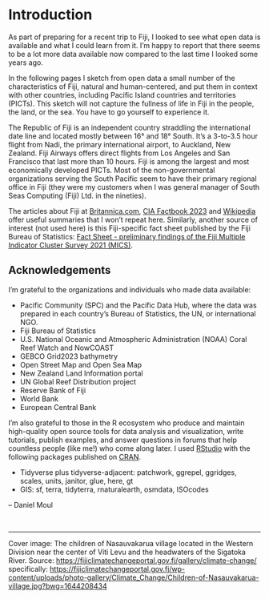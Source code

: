# Introduction {.unnumbered}

As part of preparing for a recent trip to Fiji, I looked to see what open data is available and what I could learn from it. I'm happy to report that there seems to be a lot more data available now compared to the last time I looked some years ago.

In the following pages I sketch from open data a small number of the characteristics of Fiji, natural and human-centered, and put them in context with other countries, including Pacific Island countries and territories (PICTs). This sketch will not capture the fullness of life in Fiji in the people, the land, or the sea. You have to go yourself to experience it.

The Republic of Fiji is an independent country straddling the international date line and located mostly between 16° and 18° South. It's a 3-to-3.5 hour flight from Nadi, the primary international airport, to Auckland, New Zealand. Fiji Airways offers direct flights from Los Angeles and San Francisco that last more than 10 hours. Fiji is among the largest and most economically developed PICTs. Most of the non-governmental organizations serving the South Pacific seem to have their primary regional office in Fiji (they were my customers when I was general manager of South Seas Computing (Fiji) Ltd. in the nineties).

The articles about Fiji at [Britannica.com](https://www.britannica.com/place/Fiji-republic-Pacific-Ocean), [CIA Factbook 2023](https://www.cia.gov/the-world-factbook/about/archives/2023/countries/fiji/#people-and-society) and [Wikipedia](https://en.wikipedia.org/wiki/Fiji) offer useful summaries that I won't repeat here. Similarly, another source of interest (not used here) is this Fiji-specific fact sheet published by the Fiji Bureau of Statistics: [Fact Sheet - preliminary findings of the Fiji Multiple Indicator Cluster Survey 2021 (MICS)](https://www.statsfiji.gov.fj/images/documents/Fiji_MICS_2021/Fiji_MICS_2021_Fact_Sheet_-_Preliminary_Report.pdf).


## Acknowledgements

I'm grateful to the organizations and individuals who made data available:

* Pacific Community (SPC) and the Pacific Data Hub, where the data was prepared in each country's Bureau of Statistics, the UN, or international NGO.
* Fiji Bureau of Statistics
* U.S. National Oceanic and Atmospheric Administration (NOAA) Coral Reef Watch and NowCOAST
* GEBCO Grid2023 bathymetry
* Open Street Map and Open Sea Map
* New Zealand Land Information portal
* UN Global Reef Distribution project
* Reserve Bank of Fiji
* World Bank
* European Central Bank

I'm also grateful to those in the R ecosystem who produce and maintain high-quality open source tools for data analysis and visualization, write tutorials, publish examples, and answer questions in forums that help countless people (like me!) who come along later. I used [RStudio](https://posit.co/download/rstudio-desktop/) with the following packages published on [CRAN](https://cran.r-project.org).

* Tidyverse plus tidyverse-adjacent: patchwork, ggrepel, ggridges, scales, units, janitor, glue, here, gt
* GIS: sf, terra, tidyterra, rnaturalearth, osmdata, ISOcodes

-- Daniel Moul

<br>

----

Cover image: The children of Nasauvakarua village located in the Western Division near the center of Viti Levu and the headwaters of the Sigatoka River. Source: <https://fijiclimatechangeportal.gov.fj/gallery/climate-change/> specifically: <https://fijiclimatechangeportal.gov.fj/wp-content/uploads/photo-gallery/Climate_Change/Children-of-Nasauvakarua-village.jpg?bwg=1644208434>


